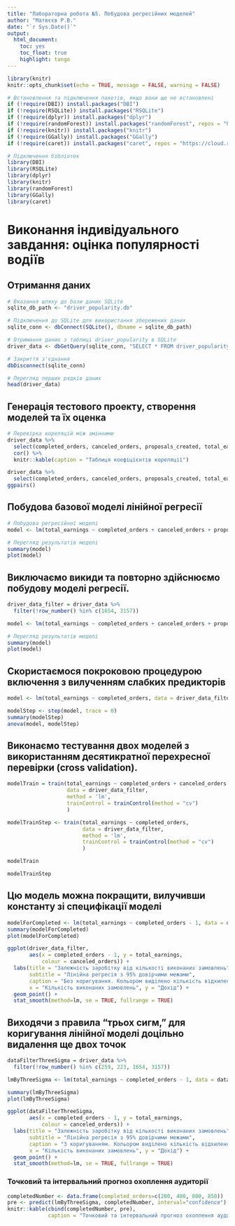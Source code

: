 ```yaml
---
title: "Лабораторна робота №5. Побудова регресійних моделей"
author: "Матвєєв Р.В."
date: "`r Sys.Date()`"
output: 
  html_document:
    toc: yes
    toc_float: true
    highlight: tango
---
```


```r
library(knitr)
knitr::opts_chunk$set(echo = TRUE, message = FALSE, warning = FALSE)
```

```r
# Встановлення та підключення пакетів, якщо вони ще не встановлені
if (!require(DBI)) install.packages("DBI")
if (!require(RSQLite)) install.packages("RSQLite")
if (!require(dplyr)) install.packages("dplyr")
if (!require(randomForest)) install.packages("randomForest", repos = "https://cloud.r-project.org/")
if (!require(knitr)) install.packages("knitr")
if (!require(GGally)) install.packages("GGally")
if (!require(caret)) install.packages("caret", repos = "https://cloud.r-project.org/")

# Підключення бібліотек
library(DBI)
library(RSQLite)
library(dplyr)
library(knitr)
library(randomForest)
library(GGally)
library(caret)

```

# Виконання індивідуального завдання: оцінка популярності водіїв

## Отримання даних

```r

# Вказання шляху до бази даних SQLite
sqlite_db_path <- "driver_popularity.db"

# Підключення до SQLite для використання збережених даних
sqlite_conn <- dbConnect(SQLite(), dbname = sqlite_db_path)

# Отримання даних з таблиці driver_popularity в SQLite
driver_data <- dbGetQuery(sqlite_conn, "SELECT * FROM driver_popularity WHERE completed_orders > 0")

# Закриття з'єднання
dbDisconnect(sqlite_conn)

# Перегляд перших рядків даних
head(driver_data)

```

## Генерація тестового проекту, створення моделей та їх оценка

```r
# Перевірка кореляцій між змінними
driver_data %>%
  select(completed_orders, canceled_orders, proposals_created, total_earnings) %>% 
  cor() %>%
  knitr::kable(caption = "Таблиця коефіцієнтів кореляції")
```

```r
driver_data %>%
  select(completed_orders, canceled_orders, proposals_created, total_earnings) %>% 
ggpairs()
```

## Побудова базової моделі лінійної регресії

```r

# Побудова регресійної моделі
model <- lm(total_earnings ~ completed_orders + canceled_orders + proposals_created, data = driver_data)

# Перегляд результатів моделі
summary(model)
plot(model)

```

## Виключаємо викиди та повторно здійснюємо побудову моделі регресії.

```r

driver_data_filter = driver_data %>%
  filter(!row_number() %in% c(1654, 3157))

model <- lm(total_earnings ~ completed_orders + canceled_orders + proposals_created, data = driver_data_filter)

# Перегляд результатів моделі
summary(model)
plot(model)

```

## Скористаємося покроковою процедурою включення з вилученням слабких предикторів

```r

model <- lm(total_earnings ~ completed_orders, data = driver_data_filter)

modelStep <- step(model, trace = 0)
summary(modelStep)
anova(model, modelStep)
```

## Виконаємо тестування двох моделей з використанням десятикратної перехресної перевірки (cross validation).

```r
modelTrain = train(total_earnings ~ completed_orders + canceled_orders + proposals_created, 
                   data = driver_data_filter, 
                   method = 'lm', 
                   trainControl = trainControl(method = "cv")
                   )

modelTrainStep <- train(total_earnings ~ completed_orders, 
                        data = driver_data_filter, 
                        method = 'lm', 
                        trainControl = trainControl(method = "cv")
                        )

modelTrain

modelTrainStep
```

## Цю модель можна покращити, вилучивши константу зі специфікації моделі

```r
modelForCompleted <- lm(total_earnings ~ completed_orders - 1, data = driver_data_filter)
summary(modelForCompleted)
plot(modelForCompleted)

ggplot(driver_data_filter,
       aes(x = completed_orders - 1, y = total_earnings,
           colour = canceled_orders)) +
  labs(title = "Залежність заробітку від кількості виконаних замовлень",
       subtitle = "Лінійна регресія з 95% довірчими межами",
       caption = "Без коригування. Кольором виділено кількість відхиленних замовлень", 
       x = "Кількість виконаних замовлень", y = "Дохід") +
  geom_point() +
  stat_smooth(method=lm, se = TRUE, fullrange = TRUE) 
```


## Виходячи з правила “трьох сигм,” для коригування лінійної моделі доцільно видалення ще двох точок

```r
dataFilterThreeSigma = driver_data %>%
  filter(!row_number() %in% c(259, 223, 1654, 3157))

lmByThreeSigma <- lm(total_earnings ~ completed_orders - 1, data = dataFilterThreeSigma)

summary(lmByThreeSigma)
plot(lmByThreeSigma)

ggplot(dataFilterThreeSigma,
       aes(x = completed_orders - 1, y = total_earnings,
           colour = canceled_orders)) +
  labs(title = "Залежність заробітку від кількості виконаних замовлень",
       subtitle = "Лінійна регресія з 95% довірчими межами",
       caption = "З коригуванням. Кольором виділено кількість відхиленних замовлень", 
       x = "Кількість виконаних замовлень", y = "Дохід") +
  geom_point() +
  stat_smooth(method=lm, se = TRUE, fullrange = TRUE) 

```

### Точковий та інтервальний прогноз охоплення аудиторії

```r
completedNumber <- data.frame(completed_orders=c(200, 400, 800, 850))
pre <- predict(lmByThreeSigma, completedNumber, interval="confidence")
knitr::kable(cbind(completedNumber, pre),
             caption = "Точковий та інтервальний прогноз охоплення аудиторії")
```


 



                   



